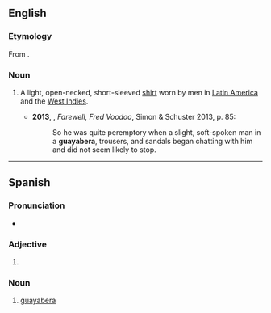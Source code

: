 ==English==
{{wikipedia}}

===Etymology===
From {{etyl|es|en}} {{m|es|guayabera}}.

===Noun===
{{en-noun}}

# {{lb|en|chiefly|US}} A light, open-necked, short-sleeved [[shirt]] worn by men in [[Latin America]] and the [[West Indies]]. {{defdate|from 20th c.}}
#*'''2013''', {{w|Amy Wilentz}}, ''Farewell, Fred Voodoo'', Simon & Schuster 2013, p. 85:
#*:So he was quite peremptory when a slight, soft-spoken man in a '''guayabera''', trousers, and sandals began chatting with him and did not seem likely to stop.

----

==Spanish==

===Pronunciation===
* {{IPA|/ɡwajaˈβeɾa/|lang=es}}

===Adjective===
{{head|es|adjective form}}

# {{feminine singular of|guayabero|lang=es}}

===Noun===
{{es-noun|f}}

# [[#English|guayabera]]